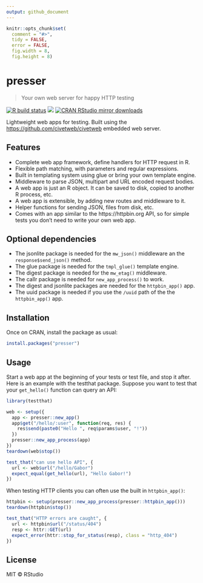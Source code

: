 ```yaml
---
output: github_document
---
```


<!-- README.md is generated from README.Rmd. Please edit that file -->

```r
knitr::opts_chunk$set(
  comment = "#>",
  tidy = FALSE,
  error = FALSE,
  fig.width = 8,
  fig.height = 8)
```

# presser

> Your own web server for happy HTTP testing

<!-- badges: start -->
[![R build status](https://github.com/gaborcsardi/pressr/workflows/R-CMD-check/badge.svg)](https://github.com/gaborcsardi/pressr/actions)
[![](http://www.r-pkg.org/badges/version/presser)](http://www.r-pkg.org/pkg/presser)
[![CRAN RStudio mirror downloads](http://cranlogs.r-pkg.org/badges/presser)](http://www.r-pkg.org/pkg/presser)
<!-- badges: end -->

Lightweight web apps for testing. Built using the
[https://github.com/civetweb/civetweb](civetweb) embedded web server.

## Features

* Complete web app framework, define handlers for HTTP request in R.
* Flexible path matching, with parameters and regular expressions.
* Built in templating system using glue or bring your own template engine.
* Middleware to parse JSON, multipart and URL encoded request bodies.
* A web app is just an R object. It can be saved to disk, copied to another
  R process, etc.
* A web app is extensible, by adding new routes and middleware to it.
* Helper functions for sending JSON, files from disk, etc.
* Comes with an app similar to the https://httpbin.org API, so for simple
  tests you don't need to write your own web app.

## Optional dependencies

* The jsonlite package is needed for the `mw_json()` middleware an the
`response$send_json()` method.
* The glue package is needed for the `tmpl_glue()` template engine.
* The digest package is needed for the `mw_etag()` middleware.
* The callr package is needed for `new_app_process()` to work.
* The digest and jsonlite packages are needed for the `httpbin_app()` app.
* The uuid package is needed if you use the `/uuid` path of the the
  `httpbin_app()` app.


## Installation

Once on CRAN, install the package as usual:

```r
install.packages("presser")
```

## Usage

Start a web app at the beginning of your tests or test file, and
stop it after. Here is an example with the testthat package. Suppose you
want to test that your `get_hello()` function can query an API:

```r
library(testthat)
```

```r
web <- setup({
  app <- presser::new_app()
  app$get("/hello/:user", function(req, res) {
    res$send(paste0("Hello ", req$params$user, "!"))
  })
  presser::new_app_process(app)
})
teardown(web$stop())

test_that("can use hello API", {
  url <- web$url("/hello/Gabor")
  expect_equal(get_hello(url), "Hello Gabor!")
})
```

When testing HTTP clients you can often use the built in `httpbin_app()`:

```r
httpbin <- setup(presser::new_app_process(presser::httpbin_app()))
teardown(httpbin$stop())

test_that("HTTP errors are caught", {
  url <- httpbin$url("/status/404")
  resp <- httr::GET(url)
  expect_error(httr::stop_for_status(resp), class = "http_404")
})
```

## License

MIT © RStudio
